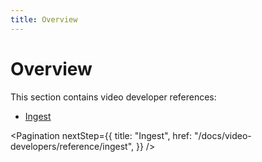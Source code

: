 ```yaml
---
title: Overview
---
```


# Overview

This section contains video developer references:

- [Ingest](/docs/video-developers/reference/ingest)

<Pagination
  nextStep={{
    title: "Ingest",
    href: "/docs/video-developers/reference/ingest",
  }}
/>
